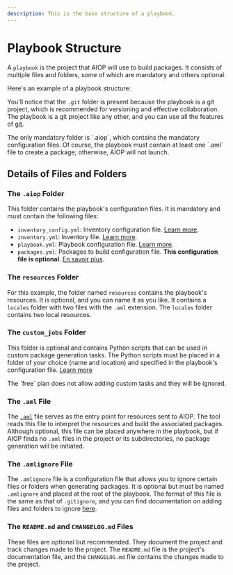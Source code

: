 ```yaml
---
description: This is the base structure of a playbook.
---
```


# Playbook Structure

A `playbook` is the project that AIOP will use to build packages. It consists of multiple files and folders, some of which are mandatory and others optional.

Here's an example of a playbook structure:

<FileTree>
  <FileTree.Folder name="playbook" defaultOpen>
    <FileTree.Folder name=".git">
        <FileTree.File name="..." />
    </FileTree.Folder>
    <FileTree.Folder name=".aiop" defaultOpen>
        <FileTree.File name="inventory_config.yml" />
        <FileTree.File name="inventory.yml" />
        <FileTree.File name="playbook.yml" />
        <FileTree.File name="packages.yml" />
    </FileTree.Folder>
    <FileTree.Folder name="resources" defaultOpen>
        <FileTree.Folder name="locales" defaultOpen>
            <FileTree.File name="resource_locale_1.txt" />
            <FileTree.File name="resource_locale_2.md" />
        </FileTree.Folder>
        <FileTree.File name="resources_locales.aml" />
        <FileTree.File name="resources_distantes.aml" />
    </FileTree.Folder>
    <FileTree.Folder name="custom_jobs" defaultOpen>
        <FileTree.File name="snake_case_lint.py" />
        <FileTree.File name="apply_patch.py" />
    </FileTree.Folder>
    <FileTree.File name=".amlignore" />
    <FileTree.File name="README.md" />
    <FileTree.File name="CHANGELOG.md" />
  </FileTree.Folder>
</FileTree>

You'll notice that the `.git` folder is present because the playbook is a git project, which is recommended for versioning and effective collaboration. The playbook is a git project like any other, and you can use all the features of [git](/docs/vocabulary#git).

<Callout type="info" emoji="ℹ️">
  The only mandatory folder is `.aiop`, which contains the mandatory configuration files. Of course, the playbook must contain at least one `.aml` file to create a package; otherwise, AIOP will not launch.
</Callout>

## Details of Files and Folders

### The `.aiop` Folder

This folder contains the playbook's configuration files. It is mandatory and must contain the following files:

- `inventory_config.yml`: Inventory configuration file. [Learn more](/docs/configurations/playbook#inventory).
- `inventory.yml`: Inventory file. [Learn more](/docs/configurations/playbook#inventory).
- `playbook.yml`: Playbook configuration file. [Learn more](/docs/configurations/playbook#base).
- `packages.yml`: Packages to build configuration file. __This configuration file is optional__. [En savoir plus](/docs/configurations/packages).

### The `resources` Folder

For this example, the folder named `resources` contains the playbook's resources. It is optional, and you can name it as you like. It contains a `locales` folder with two files with the `.aml` extension. The `locales` folder contains two local resources.

### The `custom_jobs` Folder

This folder is optional and contains Python scripts that can be used in custom package generation tasks. The Python scripts must be placed in a folder of your choice (name and location) and specified in the playbook's configuration file. [Learn more](/docs/configurations/playbook)

<Callout type="warning" emoji="⚠️">
  The `free` plan does not allow adding custom tasks and they will be ignored.
</Callout>

### The `.aml` File

The [`.aml`](/docs/vocabulary#aml) file serves as the entry point for resources sent to AIOP. The tool reads this file to interpret the resources and build the associated packages. Although optional, this file can be placed anywhere in the playbook, but if AIOP finds no `.aml` files in the project or its subdirectories, no package generation will be initiated.

### The `.amlignore` File

The `.amlignore` file is a configuration file that allows you to ignore certain files or folders when generating packages. It is optional but must be named `.amlignore` and placed at the root of the playbook. The format of this file is the same as that of `.gitignore`, and you can find documentation on adding files and folders to ignore [here](https://git-scm.com/docs/gitignore).

### The `README.md` and `CHANGELOG.md` Files

These files are optional but recommended. They document the project and track changes made to the project. The `README.md` file is the project's documentation file, and the `CHANGELOG.md` file contains the changes made to the project.